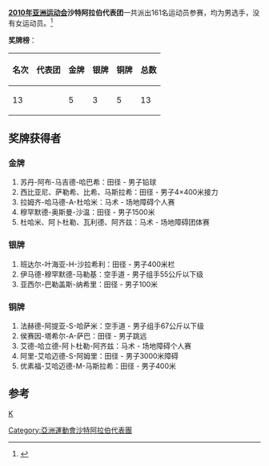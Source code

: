 {{noteTA|G1=Sports|G2=地名}}
{{Infobox Country Asian Games
|NOC=KSA
|year=2010
|competitors=161
|sports=
|flagbearer=
|location={{CHN}}[[廣州市|廣州市]]
|start_date={{Start date|2010|11|12}}
|end_date={{End date|2010|11|27}}
|gold=5
|silver=3
|bronze=5
|rank=13
|previous=[[2006年亞洲運動會沙烏地阿拉伯代表團|2006]]
|next=[[2014年亞洲運動會沙烏地阿拉伯代表團|2014]]
}}

'''[[2010年亚洲运动会|2010年亚洲运动会]]沙特阿拉伯代表团'''一共派出161名运动员参赛，均为男选手，没有女运动员。<ref>{{Cite web |url=http://www.gz2010.cn/info/CHN_CHN/ZZ/ZZE130B_@@@@@@@@@@@@@@@@@CHN_NOC=KSA.html |title=第16届亚洲运动会官方网站-沙特阿拉伯参赛项目 |accessdate=2010-11-23 |archive-date=2010-11-23 |archive-url=https://web.archive.org/web/20101123221831/http://www.gz2010.cn/info/CHN_CHN/ZZ/ZZE130B_@@@@@@@@@@@@@@@@@CHN_NOC=KSA.html |dead-url=no }}</ref>

'''奖牌榜'''：
{| class="wikitable"
|-
! 名次 !! 代表团 !! 金牌 !! 银牌 !! 铜牌 !! 总数
|-
| 13 || {{flagIOC2team|KSA|2010年亚洲运动会}} || 5 || 3 || 5 || 13
|}

==奖牌获得者==
===金牌===
#苏丹-阿布-马吉德-哈巴希：田径 - 男子铅球
#西比亚尼、萨勒希、比希、马斯拉希：田径 - 男子4×400米接力
#拉姆齐-哈马德-A-杜哈米：马术 - 场地障碍个人赛
#穆罕默德-奥斯曼-沙温：田径 - 男子1500米
#杜哈米、阿卜杜勒、瓦利德、阿齐兹：马术 - 场地障碍团体赛
===银牌===
#班达尔-叶海亚-H-沙拉希利：田径 - 男子400米栏
#伊马德-穆罕默德-马勒基：空手道 - 男子组手55公斤以下级	
#亚西尔-巴勒盖斯-纳希里：田径 - 男子100米
===铜牌===
#法赫德-阿提亚-S-哈萨米：空手道 - 男子组手67公斤以下级	
#侯赛因-塔希尔-A-萨巴：田径 - 男子跳远
#艾德-哈立德-阿卜杜勒-阿齐兹：马术 - 场地障碍个人赛	
#阿里-艾哈迈德-S-阿姆里：田径 - 男子3000米障碍
#优素福-艾哈迈德-M-马斯拉希：田径 - 男子400米
==参考==
<references />

{{2010年亚洲运动会代表团}}
[[分类:2010年亚洲运动会代表团|K]]
[[Category:亞洲運動會沙特阿拉伯代表團|Category:亞洲運動會沙特阿拉伯代表團]]